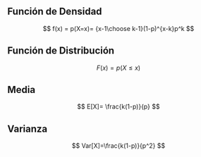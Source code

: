 ## Función de Densidad

$$
f(x) = p(X=x)= {x-1\choose k-1}(1-p)^{x-k}p^k
$$


## Función de Distribución

$$
 F(x) = p(X \le x)
$$

## Media

$$
E[X]= \frac{k(1-p)}{p}
$$

## Varianza

$$
Var[X]=\frac{k(1-p)}{p^2}
$$

